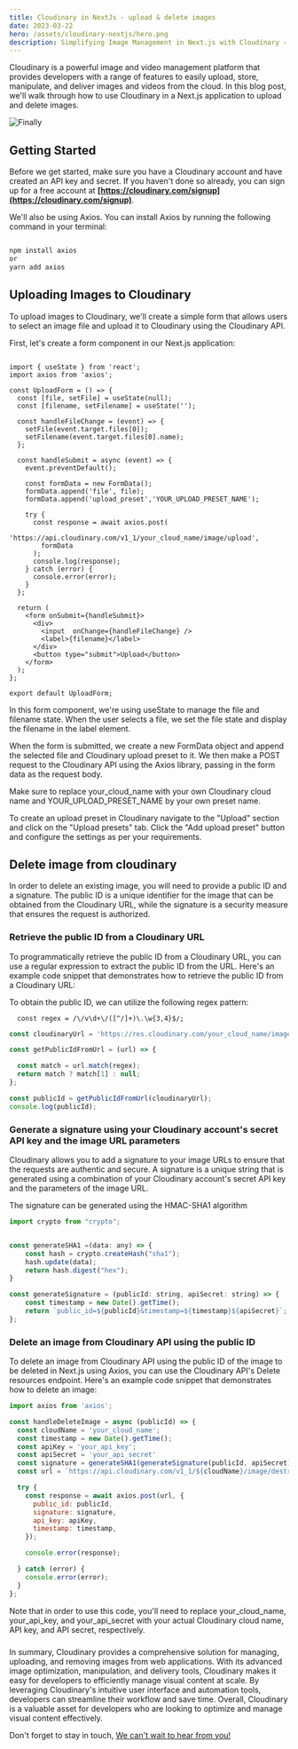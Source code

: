 ```yaml
---
title: Cloudinary in NextJs - upload & delete images
date: 2023-03-22
hero: /assets/cloudinary-nextjs/hero.png
description: Simplifying Image Management in Next.js with Cloudinary - Uploading and deleting Images.
---
```


Cloudinary is a powerful image and video management platform that provides developers with a range of features to easily upload, store, manipulate, and deliver images and videos from the cloud. In this blog post, we'll walk through how to use Cloudinary in a Next.js application to upload and delete images.


<div className="Image__Small">
  <img
    src="/assets/cloudinary-nextjs/UploadImage.gif"
    alt="Finally"
  />
</div>

## **Getting Started**

Before we get started, make sure you have a Cloudinary account and have created an API key and secret. If you haven't done so already, you can sign up for a free account at **[https://cloudinary.com/signup](https://cloudinary.com/signup)**.

We'll also be using Axios. You can install Axios by running the following command in your terminal:

```bash

npm install axios
or
yarn add axios

```

## **Uploading Images to Cloudinary**

To upload images to Cloudinary, we'll create a simple form that allows users to select an image file and upload it to Cloudinary using the Cloudinary API.

First, let's create a form component in our Next.js application:

```tsx

import { useState } from 'react';
import axios from 'axios';

const UploadForm = () => {
  const [file, setFile] = useState(null);
  const [filename, setFilename] = useState('');

  const handleFileChange = (event) => {
    setFile(event.target.files[0]);
    setFilename(event.target.files[0].name);
  };

  const handleSubmit = async (event) => {
    event.preventDefault();

    const formData = new FormData();
    formData.append('file', file);
    formData.append('upload_preset','YOUR_UPLOAD_PRESET_NAME');

    try {
      const response = await axios.post(
        'https://api.cloudinary.com/v1_1/your_cloud_name/image/upload',
        formData
      );
      console.log(response);
    } catch (error) {
      console.error(error);
    }
  };

  return (
    <form onSubmit={handleSubmit}>
      <div>
        <input  onChange={handleFileChange} />
        <label>{filename}</label>
      </div>
      <button type="submit">Upload</button>
    </form>
  );
};

export default UploadForm;

```

In this form component, we're using useState to manage the file and filename state. When the user selects a file, we set the file state and display the filename in the label element.

When the form is submitted, we create a new FormData object and append the selected file and Cloudinary upload preset to it. We then make a POST request to the Cloudinary API using the Axios library, passing in the form data as the request body.

Make sure to replace your_cloud_name with your own Cloudinary cloud name and YOUR_UPLOAD_PRESET_NAME by your own preset name.

To create an upload preset in Cloudinary navigate to the "Upload" section and click on the "Upload presets" tab. Click the "Add upload preset" button and configure the settings as per your requirements.

## **Delete image from cloudinary**

In order to delete an existing image, you will need to provide a public ID and a signature. The public ID is a unique identifier for the image that can be obtained from the Cloudinary URL, while the signature is a security measure that ensures the request is authorized.

### Retrieve the public ID from a Cloudinary URL

To programmatically retrieve the public ID from a Cloudinary URL, you can use a regular expression to extract the public ID from the URL. Here's an example code snippet that demonstrates how to retrieve the public ID from a Cloudinary URL:


To obtain the public ID, we can utilize the following regex pattern:

```
  const regex = /\/v\d+\/([^/]+)\.\w{3,4}$/;
```

```jsx
const cloudinaryUrl = 'https://res.cloudinary.com/your_cloud_name/image/upload/v1234567890/public_id.jpg';

const getPublicIdFromUrl = (url) => {

  const match = url.match(regex);
  return match ? match[1] : null;
};

const publicId = getPublicIdFromUrl(cloudinaryUrl);
console.log(publicId);

```

### Generate a signature using your Cloudinary account's secret API key and the image URL parameters

Cloudinary allows you to add a signature to your image URLs to ensure that the requests are authentic and secure. A signature is a unique string that is generated using a combination of your Cloudinary account's secret API key and the parameters of the image URL.

The signature can be generated using the HMAC-SHA1 algorithm

```jsx
import crypto from "crypto";


const generateSHA1 =(data: any) => {
    const hash = crypto.createHash("sha1");
    hash.update(data);
    return hash.digest("hex");
}

const generateSignature = (publicId: string, apiSecret: string) => {
	const timestamp = new Date().getTime();
	return `public_id=${publicId}&timestamp=${timestamp}${apiSecret}`;
};
```

### **Delete an image from Cloudinary API using the public ID**


To delete an image from Cloudinary API using the public ID of the image to be deleted in Next.js using Axios, you can use the Cloudinary API's Delete resources endpoint. Here's an example code snippet that demonstrates how to delete an image:

```jsx
import axios from 'axios';

const handleDeleteImage = async (publicId) => {
  const cloudName = 'your_cloud_name';
  const timestamp = new Date().getTime();
  const apiKey = 'your_api_key';
  const apiSecret = 'your_api_secret'
  const signature = generateSHA1(generateSignature(publicId, apiSecret));
  const url = `https://api.cloudinary.com/v1_1/${cloudName}/image/destroy`;

  try {
    const response = await axios.post(url, {
      public_id: publicId,
      signature: signature,
      api_key: apiKey,
      timestamp: timestamp,
    });

    console.error(response);

  } catch (error) {
    console.error(error);
  }
};

```

Note that in order to use this code, you'll need to replace your_cloud_name, your_api_key, and your_api_secret with your actual Cloudinary cloud name, API key, and API secret, respectively.


###
In summary, Cloudinary provides a comprehensive solution for managing, uploading, and removing images from web applications. With its advanced image optimization, manipulation, and delivery tools, Cloudinary makes it easy for developers to efficiently manage visual content at scale. By leveraging Cloudinary's intuitive user interface and automation tools, developers can streamline their workflow and save time. Overall, Cloudinary is a valuable asset for developers who are looking to optimize and manage visual content effectively.


Don't forget to stay in touch, [We can't wait to hear from you!](https://www.obytes.com/contact)

